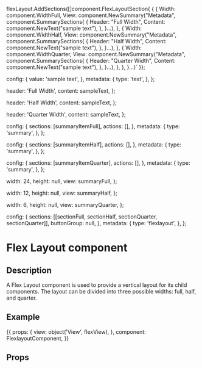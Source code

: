 
flexLayout.AddSections([]component.FlexLayoutSection{
  {
    {
      Width: component.WidthFull,
      View: component.NewSummary("Metadata", component.SummarySections{
        {
          Header:  "Full Width",
          Content: component.NewText("sample text"),
        },
      }...),
    },
    {
      Width: component.WidthHalf,
      View: component.NewSummary("Metadata", component.SummarySections{
        {
          Header:  "Half Width",
          Content: component.NewText("sample text"),
        },
      }...),
    },
    {
      Width: component.WidthQuarter,
      View: component.NewSummary("Metadata", component.SummarySections{
        {
          Header:  "Quarter Width",
          Content: component.NewText("sample text"),
        },
      }...),
    },
  },
}...)`
}};

  config: {
    value: 'sample text',
  },
  metadata: {
    type: 'text',
  },
};

  header: 'Full Width',
  content: sampleText,
};

  header: 'Half Width',
  content: sampleText,
};

  header: 'Quarter Width',
  content: sampleText,
};

  config: {
    sections: [summaryItemFull],
    actions: [],
  },
  metadata: {
    type: 'summary',
  },
};

  config: {
    sections: [summaryItemHalf],
    actions: [],
  },
  metadata: {
    type: 'summary',
  },
};

  config: {
    sections: [summaryItemQuarter],
    actions: [],
  },
  metadata: {
    type: 'summary',
  },
};

  width: 24,
  height: null,
  view: summaryFull,
};

  width: 12,
  height: null,
  view: summaryHalf,
};

  width: 6,
  height: null,
  view: summaryQuarter,
};

  config: {
    sections: [[sectionFull, sectionHalf, sectionQuarter, sectionQuarter]],
    buttonGroup: null,
  },
  metadata: {
    type: 'flexlayout',
  },
};

<h1>Flex Layout component</h1>
<h2>Description</h2>

<p>A Flex Layout component is used to provide a vertical layout for its child components.
The layout can be divided into three possible widths: full, half, and quarter.</p>

<h2>Example</h2>

<Meta title="Components/Flex Layout" component={FlexlayoutComponent} />

<Canvas withToolbar>
  <Story name="Flex Layout component" parameters={{ docs: flexDocs }} height="250px" >
  {{
      props: {
        view: object('View', flexView),
      },
      component: FlexlayoutComponent,
      }}
  </Story>
</Canvas>

<h2>Props</h2>
<ArgsTable of={FlexlayoutComponent} />
